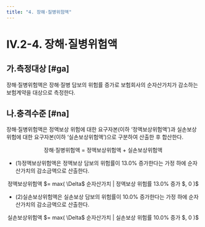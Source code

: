 ```yaml
---
title: "4. 장해·질병위험액"
---
```


# IV.2-4. 장해·질병위험액

## 가.측정대상 [#ga]
장해·질병위험액은 장해·질병 담보의 위험률 증가로 보험회사의 순자산가치가 감소하는 보험계약을 대상으로 측정한다.

## 나.충격수준 [#na]
장해·질병위험액은 정액보상 위험에 대한 요구자본(이하 ‘정액보상위험액’)과 실손보상 위험에 대한 요구자본(이하 ‘실손보상위험액’)으로 구분하여 산출한 후 합산한다.

<Math>
<center>
장해·질병위험액 = 정액보상위험액 + 실손보상위험액
</center>
</Math>

- (1)정액보상위험액은 정액보상 담보의 위험률이 13.0% 증가한다는 가정 하에 순자산가치의 감소금액으로 산출한다.

<Math>
<center>
정액보상위험액 $= max( \Delta$ 순자산가치 | 정액보상 위험률 13.0% 증가 $, 0 )$
</center>
</Math>

- (2)실손보상위험액은 실손보상 담보의 위험률이 10.0% 증가한다는 가정 하에 순자산가치의 감소금액으로 산출한다.

<Math>
<center>
실손보상위험액 $= max( \Delta$ 순자산가치 | 실손보상 위험률 10.0% 증가 $, 0 )$
</center>
</Math>
